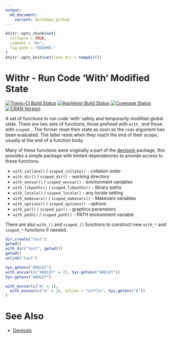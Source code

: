 ```yaml
---
output:
  md_document:
    variant: markdown_github
---
```


<!-- README.md is generated from README.Rmd. Please edit that file -->

```r
knitr::opts_chunk$set(
  collapse = TRUE,
  comment = "#>",
  fig.path = "README-"
)
knitr::opts_knit$set(root.dir = tempdir())
```

# Withr - Run Code 'With' Modified State #
[![Travis-CI Build Status](https://travis-ci.org/jimhester/withr.svg?branch=master)](https://travis-ci.org/jimhester/withr)
[![AppVeyor Build Status](https://ci.appveyor.com/api/projects/status/github/jimhester/withr?branch=master&svg=true)](https://ci.appveyor.com/project/jimhester/withr)
[![Coverage Status](https://img.shields.io/codecov/c/github/jimhester/withr/master.svg)](https://codecov.io/github/jimhester/withr?branch=master)
[![CRAN Version](http://www.r-pkg.org/badges/version/withr)](http://www.r-pkg.org/pkg/withr)

A set of functions to run code 'with' safely and temporarily modified global
state. There are two sets of functions, those prefixed with `with_` and those
with `scoped_`. The former reset their state as soon as the `code` argument has
been evaluated. The latter reset when they reach the end of their scope,
usually at the end of a function body.

Many of these functions were originally a part of the [devtools][] package,
this provides a simple package with limited dependencies to provide access to
these functions.

- `with_collate()` / `scoped_collate()` - collation order
- `with_dir()` / `scoped_dir()` - working directory
- `with_envvar()` / `scoped_envvar()` - environment variables
- `with_libpaths()` / `scoped_libpaths()` - library paths
- `with_locale()` / `scoped_locale()` - any locale setting
- `with_makevars()` / `scoped_makevars()` - Makevars variables
- `with_options()` / `scoped_options()` - options
- `with_par()` / `scoped_par()` - graphics parameters
- `with_path()` / `scoped_path()` - PATH environment variable

There are also `with_()` and `scoped_()` functions to construct new `with_*`
and `scoped_*` functions if needed.

```r
dir.create("test")
getwd()
with_dir("test", getwd())
getwd()
unlink("test")

Sys.getenv("HADLEY")
with_envvar(c("HADLEY" = 2), Sys.getenv("HADLEY"))
Sys.getenv("HADLEY")

with_envvar(c("A" = 1),
  with_envvar(c("A" = 2), action = "suffix", Sys.getenv("A"))
)
```

# See Also #
- [Devtools][devtools]

[devtools]: https://github.com/hadley/devtools
